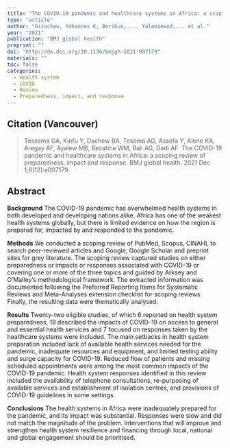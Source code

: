 ```yaml
---
title: "The COVID-19 pandemic and healthcare systems in Africa: a scoping review of preparedness, impact and response"
type: "article"
author: "Gizachew, Yohannes K, Berihun,..., Yalemzewod,... et al."
year: "2021"
publication: "BMJ global health"
preprint: ""
doi: "http://dx.doi.org/10.1136/bmjgh-2021-007179"
materials: ""
toc: false
categories:
  - Health system
  - COVID
  - Review
  - Preparedness, impact, and response
---
```


## Citation (Vancouver)

> Tessema GA, Kinfu Y, Dachew BA, Tesema AG, Assefa Y, Alene KA, Aregay AF, Ayalew MB, Bezabhe WM, Bali AG, Dadi AF. The COVID-19 pandemic and healthcare systems in Africa: a scoping review of preparedness, impact and response. BMJ global health. 2021 Dec 1;6(12):e007179.

## Abstract

**Background** The COVID-19 pandemic has overwhelmed health systems in both developed and developing nations alike. Africa has one of the weakest health systems globally, but there is limited evidence on how the region is prepared for, impacted by and responded to the pandemic.

**Methods** We conducted a scoping review of PubMed, Scopus, CINAHL to search peer-reviewed articles and Google, Google Scholar and preprint sites for grey literature. The scoping review captured studies on either preparedness or impacts or responses associated with COVID-19 or covering one or more of the three topics and guided by Arksey and O'Malley's methodological framework. The extracted information was documented following the Preferred Reporting Items for Systematic Reviews and Meta-Analyses extension checklist for scoping reviews. Finally, the resulting data were thematically analysed.

**Results** Twenty-two eligible studies, of which 6 reported on health system preparedness, 19 described the impacts of COVID-19 on access to general and essential health services and 7 focused on responses taken by the healthcare systems were included. The main setbacks in health system preparation included lack of available health services needed for the pandemic, inadequate resources and equipment, and limited testing ability and surge capacity for COVID-19. Reduced flow of patients and missing scheduled appointments were among the most common impacts of the COVID-19 pandemic. Health system responses identified in this review included the availability of telephone consultations, re-purposing of available services and establishment of isolation centres, and provisions of COVID-19 guidelines in some settings.

**Conclusions** The health systems in Africa were inadequately prepared for the pandemic, and its impact was substantial. Responses were slow and did not match the magnitude of the problem. Interventions that will improve and strengthen health system resilience and financing through local, national and global engagement should be prioritised.

\
